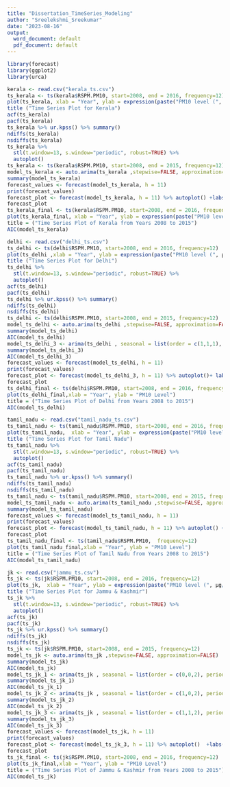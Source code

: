 ---
title: "Dissertation_TimeSeries_Modeling"
author: "Sreelekshmi_Sreekumar"
date: "2023-08-16"
output:
  word_document: default
  pdf_document: default
---

```{r echo=TRUE, message=FALSE, warning=FALSE, results='hide', fig.show='hide'}
library(forecast)
library(ggplot2)
library(urca)
```



```{r echo=TRUE, message=FALSE, warning=FALSE, results='hide', fig.show='hide'}
kerala <- read.csv("kerala_ts.csv")
ts_kerala <- ts(kerala$RSPM.PM10, start=2008, end = 2016, frequency=12)
plot(ts_kerala, xlab = "Year", ylab = expression(paste("PM10 level (", µg/m^3, ")"))) 
title ("Time Series Plot for Kerala")
acf(ts_kerala)
pacf(ts_kerala)
ts_kerala %>% ur.kpss() %>% summary()
ndiffs(ts_kerala)
nsdiffs(ts_kerala)
ts_kerala %>%
  stl(t.window=13, s.window="periodic", robust=TRUE) %>%
  autoplot()
ts_kerala <- ts(kerala$RSPM.PM10, start=2008, end = 2015, frequency=12)
model_ts_kerala <- auto.arima(ts_kerala ,stepwise=FALSE, approximation=FALSE)
summary(model_ts_kerala)
forecast_values <- forecast(model_ts_kerala, h = 11)
print(forecast_values)
forecast_plot <- forecast(model_ts_kerala, h = 11) %>% autoplot() +labs(y = expression(paste("PM10 level (", µg/m^3, ")")), x = "Year")   
forecast_plot
ts_kerala_final <- ts(kerala$RSPM.PM10, start=2008, end = 2016, frequency=12)
plot(ts_kerala_final, xlab = "Year", ylab = expression(paste("PM10 level (", µg/m^3, ")")))
title = ("Time Series Plot of Kerala from Years 2008 to 2015")
AIC(model_ts_kerala)
```



```{r echo=TRUE, message=FALSE, warning=FALSE, results='hide', fig.show='hide'}
delhi <- read.csv("delhi_ts.csv")
ts_delhi <- ts(delhi$RSPM.PM10, start=2008, end = 2016, frequency=12)
plot(ts_delhi ,xlab = "Year", ylab = expression(paste("PM10 level (", µg/m^3, ")")))
title ("Time Series Plot for Delhi")
ts_delhi %>%
  stl(t.window=13, s.window="periodic", robust=TRUE) %>%
  autoplot()
acf(ts_delhi)
pacf(ts_delhi)
ts_delhi %>% ur.kpss() %>% summary()
ndiffs(ts_delhi)
nsdiffs(ts_delhi)
ts_delhi <- ts(delhi$RSPM.PM10, start=2008, end = 2015, frequency=12)
model_ts_delhi <- auto.arima(ts_delhi ,stepwise=FALSE, approximation=FALSE)
summary(model_ts_delhi)
AIC(model_ts_delhi)
model_ts_delhi_3 <- arima(ts_delhi , seasonal = list(order = c(1,1,1), period = 12))
summary(model_ts_delhi_3)
AIC(model_ts_delhi_3)
forecast_values <- forecast(model_ts_delhi, h = 11)
print(forecast_values)
forecast_plot <- forecast(model_ts_delhi_3, h = 11) %>% autoplot()+ labs(y = expression(paste("PM10 level (", µg/m^3, ")")), x = "Year")  
forecast_plot
ts_delhi_final <- ts(delhi$RSPM.PM10, start=2008, end = 2016, frequency=12)
plot(ts_delhi_final,xlab = "Year", ylab = "PM10 Level")
title = ("Time Series Plot of Delhi from Years 2008 to 2015")
AIC(model_ts_delhi)
```


```{r echo=TRUE, message=FALSE, warning=FALSE, results='hide', fig.show='hide'}
tamil_nadu <- read.csv("tamil_nadu_ts.csv")
ts_tamil_nadu <- ts(tamil_nadu$RSPM.PM10, start=2008, end = 2016, frequency=12)
plot(ts_tamil_nadu,  xlab = "Year", ylab = expression(paste("PM10 level (", µg/m^3, ")")))
title ("Time Series Plot for Tamil Nadu")
ts_tamil_nadu %>%
  stl(t.window=13, s.window="periodic", robust=TRUE) %>%
  autoplot()
acf(ts_tamil_nadu)
pacf(ts_tamil_nadu)
ts_tamil_nadu %>% ur.kpss() %>% summary()
ndiffs(ts_tamil_nadu)
nsdiffs(ts_tamil_nadu)
ts_tamil_nadu <- ts(tamil_nadu$RSPM.PM10, start=2008, end = 2015, frequency=12)
model_ts_tamil_nadu <- auto.arima(ts_tamil_nadu ,stepwise=FALSE, approximation=FALSE)
summary(model_ts_tamil_nadu)
forecast_values <- forecast(model_ts_tamil_nadu, h = 11)
print(forecast_values)
forecast_plot <- forecast(model_ts_tamil_nadu, h = 11) %>% autoplot() +labs(y = expression(paste("PM10 level (", µg/m^3, ")")), x = "Year")
forecast_plot
ts_tamil_nadu_final <- ts(tamil_nadu$RSPM.PM10,  frequency=12)
plot(ts_tamil_nadu_final,xlab = "Year", ylab = "PM10 Level")
title = ("Time Series Plot of Tamil Nadu from Years 2008 to 2015")
AIC(model_ts_tamil_nadu)
```


```{r echo=TRUE, message=FALSE, warning=FALSE, results='hide', fig.show='hide'}
jk <- read.csv("jammu_ts.csv")
ts_jk <- ts(jk$RSPM.PM10, start=2008, end = 2016, frequency=12)
plot(ts_jk,  xlab = "Year", ylab = expression(paste("PM10 level (", µg/m^3, ")")))
title ("Time Series Plot for Jammu & Kashmir")
ts_jk %>%
  stl(t.window=13, s.window="periodic", robust=TRUE) %>%
  autoplot()
acf(ts_jk)
pacf(ts_jk)
ts_jk %>% ur.kpss() %>% summary()
ndiffs(ts_jk)
nsdiffs(ts_jk)
ts_jk <- ts(jk$RSPM.PM10, start=2008, end = 2015, frequency=12)
model_ts_jk <- auto.arima(ts_jk ,stepwise=FALSE, approximation=FALSE)
summary(model_ts_jk)
AIC(model_ts_jk)
model_ts_jk_1 <- arima(ts_jk , seasonal = list(order = c(0,0,2), period = 12))
summary(model_ts_jk_1)
AIC(model_ts_jk_1)
model_ts_jk_2 <- arima(ts_jk , seasonal = list(order = c(1,0,2), period = 12))
summary(model_ts_jk_2)
AIC(model_ts_jk_2)
model_ts_jk_3 <- arima(ts_jk , seasonal = list(order = c(1,1,2), period = 12))
summary(model_ts_jk_3)
AIC(model_ts_jk_3)
forecast_values <- forecast(model_ts_jk, h = 11)  
print(forecast_values)
forecast_plot <- forecast(model_ts_jk_3, h = 11) %>% autoplot()  +labs(y = expression(paste("PM10 level (", µg/m^3, ")")), x = "Year")
forecast_plot
ts_jk_final <- ts(jk$RSPM.PM10, start=2008, end = 2016, frequency=12)
plot(ts_jk_final,xlab = "Year", ylab = "PM10 Level")
title = ("Time Series Plot of Jammu & Kashmir from Years 2008 to 2015")
AIC(model_ts_jk)
```


```{r echo=FALSE, message=FALSE, warning=FALSE}


```


```{r echo=FALSE, message=FALSE, warning=FALSE}


```


```{r echo=FALSE, message=FALSE, warning=FALSE}


```

```{r echo=FALSE, message=FALSE, warning=FALSE}


```

```{r echo=FALSE, message=FALSE, warning=FALSE}


```

```{r echo=FALSE, message=FALSE, warning=FALSE}


```
